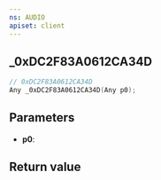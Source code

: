 ```yaml
---
ns: AUDIO
apiset: client
---
```

## _0xDC2F83A0612CA34D

```c
// 0xDC2F83A0612CA34D
Any _0xDC2F83A0612CA34D(Any p0);
```


## Parameters
* **p0**:

## Return value